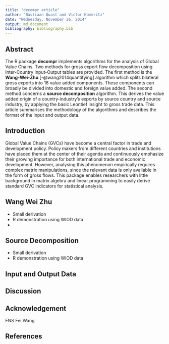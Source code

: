 ```yaml
---
title: "decompr article"
author: "Bastiaan Quast and Victor Kümmritz"
date: "Wednesday, November 26, 2014"
output: md_document
bibliography: bibliography.bib
---
```



Abstract
----------------
The R package **decompr** implements algorithms for the analysis of Global Value Chains.
Two methods for gross export flow decomposition using Inter-Country Input-Output tables are provided.
The first method is the **Wang-Wei-Zhu** [-@wang2014quantifying] algorithm which splits bilateral gross exports into 16 value added components.
These components can broadly be divided into domestic and foreign value added.
The second method concerns a **source decomposition** algorithm.
This derives the value added origin of a country-industry’s exports by source country and source industry,
by applying the basic Leontief insight to gross trade data.
This article summarises the methodology of the algorithms and describes the format of the input and output data.


Introduction
------------------
Global Value Chains (GVCs) have become a central factor in trade and development policy.
Policy makers from different countries and institutions have placed them at the center of their agenda
and continuously emphasize their growing importance for both international trade and economic development.
However, analysing this phenomenon empirically requires complex matrix manipulations,
since the relevant data is only available in the form of gross flows.
This package enables researchers with little background in matrix algebra and linear programming
to easily derive standard GVC indicators for statistical analysis.

Wang Wei Zhu
-------------------
 * Small derivation
 * R demonstration using WIOD data
 * 
 
Source Decomposition
------------------------
 * Small derivation
 * R demonstration using WIOD data

Input and Output Data
----------------------


Discussion
------------------------


Acknowledgement
--------------------
FNS
Fei Wang


References
----------------------
